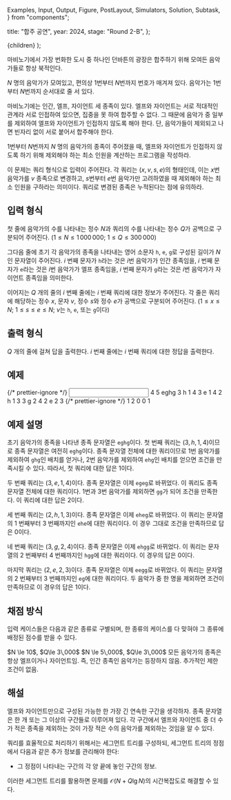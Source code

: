  Examples,
  Input,
  Output,
  Figure,
  PostLayout,
  Simulators,
  Solution,
  Subtask,
} from "components";

  title: "합주 공연",
  year: 2024,
  stage: "Round 2-B",
};

  <PostLayout meta={meta}>{children}</PostLayout>
);

<div style={{ display: "flex" }}>
  <Figure
    src="/2024/17-1.374dca444f1f865d.png"
    width={1000}
  />
</div>

마비노기에서 가장 번화한 도시 중 하나인 던바튼의 광장은
합주하기 위해 모여든 음악가들로 항상 북적인다.

$N$ 명의 음악가가 모여있고,
편의상 $1$번부터 $N$번까지 번호가 매겨져 있다.
음악가는 $1$번부터 $N$번까지 순서대로 줄 서 있다.

마비노기에는 인간, 엘프, 자이언트 세 종족이 있다.
엘프와 자이언트는 서로 적대적인 관계라 서로 인접하여 있으면,
집중을 못 하여 합주할 수 없다.
그 때문에 음악가 중 일부를 제외하여
엘프와 자이언트가 인접하지 않도록 해야 한다.
단, 음악가들이 제외되고 나면 빈자리 없이 서로 붙어서 합주해야 한다.

$1$번부터 $N$번까지 $N$ 명의 음악가의 종족이 주어졌을 때,
엘프와 자이언트가 인접하지 않도록 하기 위해
제외해야 하는 최소 인원을 계산하는 프로그램을 작성하라.

이 문제는 쿼리 형식으로 입력이 주어진다.
각 쿼리는 $(x, v, s, e)$의 형태인데,
이는 $x$번 음악가를 $v$ 종족으로 변경하고,
$s$번부터 $e$번 음악가만 고려하였을 때
제외해야 하는 최소 인원을 구하라는 의미이다.
쿼리로 변경된 종족은 누적된다는 점에 유의하라.

## 입력 형식

첫 줄에 음악가의 수를 나타내는 정수 $N$과 쿼리의 수를 나타내는 정수 $Q$가
공백으로 구분되어 주어진다.
($1\le N \le 1\,000\,000;$ $1\le Q \le 300\,000$)

그다음 줄에 초기 각 음악가의 종족을 나타내는
영어 소문자 `h`, `e`, `g`로 구성된 길이가 $N$인 문자열이 주어진다.
$i$ 번째 문자가 `h`라는 것은 $i$번 음악가가 인간 종족임을,
$i$ 번째 문자가 `e`라는 것은 $i$번 음악가가 엘프 종족임을,
$i$ 번째 문자가 `g`라는 것은 $i$번 음악가가 자이언트 종족임을
의미한다.

이어지는 $Q$ 개의 줄의 $i$ 번째 줄에는
$i$ 번째 쿼리에 대한 정보가 주어진다.
각 줄은 쿼리에 해당하는 정수 $x$, 문자 $v$, 정수 $s$와 정수 $e$가
공백으로 구분되어 주어진다. ($1 \le x \le N;$ $1 \le s \le e \le N;$ $v$는 `h`, `e`, 또는 `g`이다)

## 출력 형식

$Q$ 개의 줄에 걸쳐 답을 출력한다.
$i$ 번째 줄에는 $i$ 번째 쿼리에 대한 정답을 출력한다.

## 예제

<Examples>
  {/* prettier-ignore */}
  <Input>
4 5
eghg
3 h 1 4
3 e 1 4
2 h 1 3
3 g 2 4
2 e 2 3
  </Input>
  {/* prettier-ignore */}
  <Output>
1
2
0
0
1
  </Output>
</Examples>

## 예제 설명

초기 음악가의 종족을 나타낸 종족 문자열은 `eghg`이다.
첫 번째 쿼리는 $(3, h, 1, 4)$이므로
종족 문자열은 여전히 `eghg`이다.
종족 문자열 전체에 대한 쿼리이므로 $1$번 음악가를 제외하여 `ghg`인 배치를 얻거나,
$2$번 음악가를 제외하여 `ehg`인 배치를 얻으면 조건을 만족시킬 수 있다.
따라서, 첫 쿼리에 대한 답은 $1$이다.

두 번째 쿼리는 $(3, e, 1, 4)$이다. 종족 문자열은 이제 `egeg`로 바뀌었다.
이 쿼리도 종족 문자열 전체에 대한 쿼리이다.
$1$번과 $3$번 음악가를 제외하면 `gg`가 되어
조건을 만족한다. 이 쿼리에 대한 답은 $2$이다.

세 번째 쿼리는 $(2, h, 1, 3)$이다. 종족 문자열은 이제 `eheg`로 바뀌었다. 이 쿼리는 문자열의
$1$ 번째부터 $3$ 번째까지인 `ehe`에 대한 쿼리이다. 이 경우 그대로 조건을 만족하므로
답은 $0$이다.

네 번째 쿼리는 $(3, g, 2, 4)$이다. 종족 문자열은 이제 `ehgg`로 바뀌었다. 이 쿼리는 문자열의
$2$ 번째부터 $4$ 번째까지인 `hgg`에 대한 쿼리이다. 이 경우의 답은 $0$이다.

마지막 쿼리는 $(2, e, 2, 3)$이다. 종족 문자열은 이제 `eegg`로 바뀌었다. 이 쿼리는 문자열의
$2$ 번째부터 $3$ 번째까지인 `eg`에 대한 쿼리이다. 두 음악가 중 한 명을 제외하면 조건이
만족하므로 이 경우의 답은 $1$이다.

## 채점 방식

입력 케이스들은 다음과 같은 종류로 구별되며,
한 종류의 케이스를 다 맞혀야 그 종류에 배정된 점수를 받을 수 있다.

<Subtask index={1} score={13}>
  $N \le 10$, $Q\le 3\,000$
</Subtask>
<Subtask index={2} score={18}>
  $N \le 5\,000$, $Q\le 3\,000$
</Subtask>
<Subtask index={3} score={22}>
  모든 음악가의 종족은 항상 엘프이거나 자이언트임. 즉, 인간 종족인 음악가는 등장하지 않음.
</Subtask>
<Subtask index={4} score={47}>
  추가적인 제한 조건이 없음.
</Subtask>

## 해설

<Solution>
엘프와 자이언트만으로 구성된 가능한 한 가장 긴 연속한 구간을 생각하자.
종족 문자열은 한 개 또는 그 이상의 구간들로 이루어져 있다.
각 구간에서 엘프와 자이언트 중 더 수가 적은 종족을 제외하는 것이
가장 적은 수의 음악가를 제외하는 것임을 알 수 있다.

쿼리를 효율적으로 처리하기 위해서는 세그먼트 트리를 구성하되,
세그먼트 트리의 정점에서 다음과 같은 추가 정보를 관리해야 한다:
- 그 정점이 나타내는 구간의 각 양 끝에 놓인 구간의 정보.

이러한 세그먼트 트리를 활용하면 문제를 $\mathcal{O}\left( N + Q \lg N \right)$의 시간복잡도로 해결할 수 있다.
</Solution>
